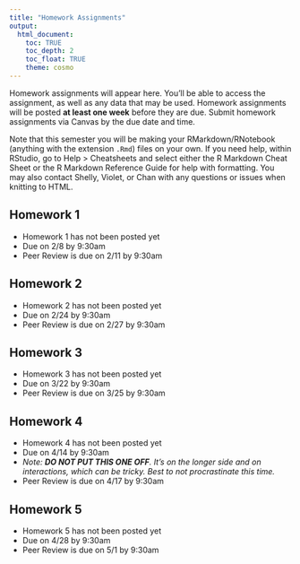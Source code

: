 ```yaml
---
title: "Homework Assignments"
output: 
  html_document:
    toc: TRUE
    toc_depth: 2
    toc_float: TRUE
    theme: cosmo
---
```


Homework assignments will appear here. You'll be able to access the assignment, as well as any data that may be used. Homework assignments will be posted **at least one week** before they are due. Submit homework assignments via Canvas by the due date and time.

Note that this semester you will be making your RMarkdown/RNotebook (anything with the extension `.Rmd`) files on your own. If you need help, within RStudio, go to Help > Cheatsheets and select either the R Markdown Cheat Sheet or the R Markdown Reference Guide for help with formatting. You may also contact Shelly, Violet, or Chan with any questions or issues when knitting to HTML.

## Homework 1
- Homework 1 has not been posted yet
- Due on 2/8 by 9:30am
- Peer Review is due on 2/11 by 9:30am

## Homework 2
- Homework 2 has not been posted yet
- Due on 2/24 by 9:30am
- Peer Review is due on 2/27 by 9:30am

## Homework 3
- Homework 3 has not been posted yet
- Due on 3/22 by 9:30am
- Peer Review is due on 3/25 by 9:30am

## Homework 4
- Homework 4 has not been posted yet
- Due on 4/14 by 9:30am
- *Note: __DO NOT PUT THIS ONE OFF__. It's on the longer side and on interactions, which can be tricky. Best to not procrastinate this time.*
- Peer Review is due on 4/17 by 9:30am

## Homework 5
- Homework 5 has not been posted yet
- Due on 4/28 by 9:30am
- Peer Review is due on 5/1 by 9:30am
